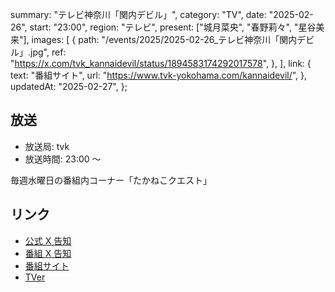   summary: "テレビ神奈川「関内デビル」",
  category: "TV",
  date: "2025-02-26",
  start: "23:00",
  region: "テレビ",
  present: ["城月菜央", "春野莉々", "星谷美来"],
  images: [
    {
      path: "/events/2025/2025-02-26_テレビ神奈川「関内デビル」.jpg",
      ref: "https://x.com/tvk_kannaidevil/status/1894583174292017578",
    },
  ],
  link: {
    text: "番組サイト",
    url: "https://www.tvk-yokohama.com/kannaidevil/",
  },
  updatedAt: "2025-02-27",
};

## 放送

- 放送局: tvk
- 放送時間: 23:00 〜

毎週水曜日の番組内コーナー「たかねこクエスト」

## リンク

- [公式 X 告知](https://x.com/takanenofficial/status/1894719060044398609)
- [番組 X 告知](https://x.com/tvk_kannaidevil/status/1894583174292017578)
- [番組サイト](https://www.tvk-yokohama.com/kannaidevil/)
- [TVer](https://tver.jp/series/srehapgls0)
